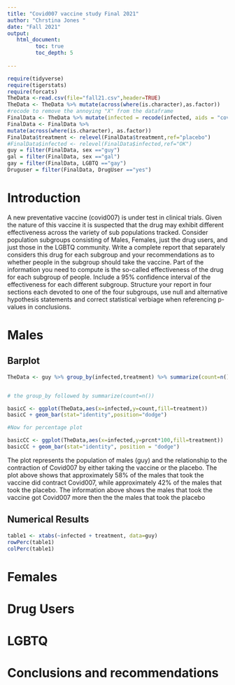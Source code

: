 ```yaml
---
title: "Covid007 vaccine study Final 2021"
author: "Chrstina Jones "
date: "Fall 2021"
output:
   html_document:
         toc: true
         toc_depth: 5
        
---
```


```r
require(tidyverse)
require(tigerstats)
require(forcats)
TheData <-read.csv(file="fall21.csv",header=TRUE)
TheData <- TheData %>% mutate(across(where(is.character),as.factor))
#recode to remove the annoying "X" from the dataframe
FinalData <- TheData %>% mutate(infected = recode(infected, aids = "covid", none = "OK" )) %>% select(-one_of("X"))
FinalData <- FinalData %>%
mutate(across(where(is.character), as.factor))
FinalData$treatment <- relevel(FinalData$treatment,ref="placebo")
#FinalData$infected <- relevel(FinalData$infected,ref="OK")
guy = filter(FinalData, sex =="guy")
gal = filter(FinalData, sex =="gal")
gay = filter(FinalData, LGBTQ =="gay")
Druguser = filter(FinalData, DrugUser =="yes")
```





# Introduction

A new  preventative vaccine (covid007) is under test in clinical trials. Given the nature of this vaccine it is suspected that the drug may exhibit different effectiveness across the variety of sub populations tracked. Consider population subgroups consisting of Males, Females, just the drug users, and just those in the LGBTQ community. Write a complete report that separately considers this drug for each subgroup and your recommendations as to whether people in the subgroup should take the vaccine. Part of the information you need to compute is the so-called effectiveness of the drug for each subgroup of people. Include a 95% confidence interval of the effectiveness for each different subgroup. Structure your report in four sections each devoted to one of the four subgroups, use null and alternative hypothesis statements and correct statistical verbiage when referencing p-values in conclusions.

# Males

## Barplot

```r
TheData <- guy %>% group_by(infected,treatment) %>% summarize(count=n()) %>% mutate(prcnt=count/sum(count))


# the group_by followed by summarize(count=n())

basicC <- ggplot(TheData,aes(x=infected,y=count,fill=treatment))
basicC + geom_bar(stat="identity",position="dodge")

#Now for percentage plot

basicCC <- ggplot(TheData,aes(x=infected,y=prcnt*100,fill=treatment)) 
basicCC + geom_bar(stat="identity", position = "dodge")
```


The plot represents the population of males (guy) and the relationship to the contraction of Covid007 by either taking the vaccine or the placebo.
The plot above shows that approximately 58% of the males that took the vaccine did contract Covid007, while approximately 42% of the males that took the placebo. The information above shows the males that took the vaccine got Covid007 more then the the males that took the placebo 

## Numerical Results 

```r
table1 <- xtabs(~infected + treatment, data=guy)
rowPerc(table1)
colPerc(table1)
```





# Females



# Drug Users

# LGBTQ

# Conclusions and recommendations

